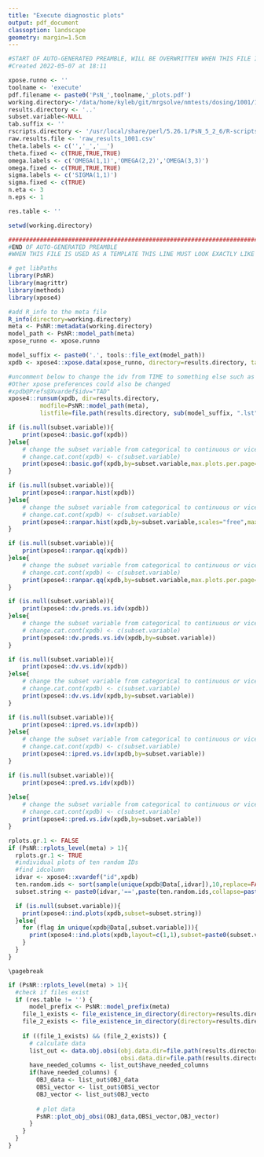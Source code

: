 ```yaml
---
title: "Execute diagnostic plots"
output: pdf_document
classoption: landscape
geometry: margin=1.5cm
---
```


```r

#START OF AUTO-GENERATED PREAMBLE, WILL BE OVERWRITTEN WHEN THIS FILE IS USED AS A TEMPLATE
#Created 2022-05-07 at 18:11

xpose.runno <- ''
toolname <- 'execute'
pdf.filename <- paste0('PsN_',toolname,'_plots.pdf')
working.directory<-'/data/home/kyleb/git/mrgsolve/nmtests/dosing/1001/1001/'
results.directory <- '..'
subset.variable<-NULL
tab.suffix <- '' 
rscripts.directory <- '/usr/local/share/perl/5.26.1/PsN_5_2_6/R-scripts' # This is not used
raw.results.file <- 'raw_results_1001.csv'
theta.labels <- c('','_','__')
theta.fixed <- c(TRUE,TRUE,TRUE)
omega.labels <- c('OMEGA(1,1)','OMEGA(2,2)','OMEGA(3,3)')
omega.fixed <- c(TRUE,TRUE,TRUE)
sigma.labels <- c('SIGMA(1,1)')
sigma.fixed <- c(TRUE)
n.eta <- 3
n.eps <- 1

res.table <- ''

setwd(working.directory)

############################################################################
#END OF AUTO-GENERATED PREAMBLE
#WHEN THIS FILE IS USED AS A TEMPLATE THIS LINE MUST LOOK EXACTLY LIKE THIS


```


```r
# get libPaths
library(PsNR)
library(magrittr)
library(methods)
library(xpose4)

#add R_info to the meta file
R_info(directory=working.directory)
meta <- PsNR::metadata(working.directory)
model_path <- PsNR::model_path(meta)
xpose_runno <- xpose.runno
```

```r
model_suffix <- paste0('.', tools::file_ext(model_path))
xpdb <- xpose4::xpose.data(xpose_runno, directory=results.directory, tab.suffix=tab.suffix, mod.prefix=PsNR::model_prefix(meta), mod.suffix=model_suffix)

#uncomment below to change the idv from TIME to something else such as TAD.
#Other xpose preferences could also be changed
#xpdb@Prefs@Xvardef$idv="TAD"
xpose4::runsum(xpdb, dir=results.directory,
         modfile=PsNR::model_path(meta),
         listfile=file.path(results.directory, sub(model_suffix, ".lst", basename(PsNR::model_path(meta)))))
```
\pagebreak

```r
if (is.null(subset.variable)){
    print(xpose4::basic.gof(xpdb))
}else{
    # change the subset variable from categorical to continuous or vice versa.
    # change.cat.cont(xpdb) <- c(subset.variable)
    print(xpose4::basic.gof(xpdb,by=subset.variable,max.plots.per.page=1))
}
```
\pagebreak

```r
if (is.null(subset.variable)){
    print(xpose4::ranpar.hist(xpdb))
}else{
    # change the subset variable from categorical to continuous or vice versa.
    # change.cat.cont(xpdb) <- c(subset.variable)
    print(xpose4::ranpar.hist(xpdb,by=subset.variable,scales="free",max.plots.per.page=1))
}
```
\pagebreak

```r
if (is.null(subset.variable)){
    print(xpose4::ranpar.qq(xpdb))
}else{
    # change the subset variable from categorical to continuous or vice versa.
    # change.cat.cont(xpdb) <- c(subset.variable)
    print(xpose4::ranpar.qq(xpdb,by=subset.variable,max.plots.per.page=1))
}
```
\pagebreak

```r
if (is.null(subset.variable)){
    print(xpose4::dv.preds.vs.idv(xpdb))
}else{
    # change the subset variable from categorical to continuous or vice versa.
    # change.cat.cont(xpdb) <- c(subset.variable)
    print(xpose4::dv.preds.vs.idv(xpdb,by=subset.variable))
}
```
\pagebreak

```r
if (is.null(subset.variable)){
    print(xpose4::dv.vs.idv(xpdb))
}else{
    # change the subset variable from categorical to continuous or vice versa.
    # change.cat.cont(xpdb) <- c(subset.variable)
    print(xpose4::dv.vs.idv(xpdb,by=subset.variable))
}
```
\pagebreak

```r
if (is.null(subset.variable)){
    print(xpose4::ipred.vs.idv(xpdb))
}else{
    # change the subset variable from categorical to continuous or vice versa.
    # change.cat.cont(xpdb) <- c(subset.variable)
    print(xpose4::ipred.vs.idv(xpdb,by=subset.variable))
}
```
\pagebreak

```r
if (is.null(subset.variable)){
    print(xpose4::pred.vs.idv(xpdb))
    
}else{
    # change the subset variable from categorical to continuous or vice versa.
    # change.cat.cont(xpdb) <- c(subset.variable)
    print(xpose4::pred.vs.idv(xpdb,by=subset.variable))
}
```
\pagebreak

```r
rplots.gr.1 <- FALSE
if (PsNR::rplots_level(meta) > 1){
  rplots.gr.1 <- TRUE
  #individual plots of ten random IDs
  #find idcolumn
  idvar <- xpose4::xvardef("id",xpdb)
  ten.random.ids <- sort(sample(unique(xpdb@Data[,idvar]),10,replace=FALSE))
  subset.string <- paste0(idvar,'==',paste(ten.random.ids,collapse=paste0(' | ',idvar,'==')))

  if (is.null(subset.variable)){
    print(xpose4::ind.plots(xpdb,subset=subset.string))
  }else{
    for (flag in unique(xpdb@Data[,subset.variable])){
      print(xpose4::ind.plots(xpdb,layout=c(1,1),subset=paste0(subset.variable,'==',flag,' & (',subset.string,')')))
    }
  }
}  
```

```asis
\pagebreak
```

```r
if (PsNR::rplots_level(meta) > 1){
  #check if files exist
  if (res.table != '') {
      model_prefix <- PsNR::model_prefix(meta)
    file_1_exists <- file_existence_in_directory(directory=results.directory, file_name=paste0(model_prefix, xpose_runno, ".phi"))
    file_2_exists <- file_existence_in_directory(directory=results.directory, file_name=res.table)
    
    if ((file_1_exists) && (file_2_exists)) {
      # calculate data
      list_out <- data.obj.obsi(obj.data.dir=file.path(results.directory, paste0(model_prefix, xpose_runno, ".phi")),
                                obsi.data.dir=file.path(results.directory, res.table))
      have_needed_columns <- list_out$have_needed_columns
      if(have_needed_columns) {
        OBJ_data <- list_out$OBJ_data
        OBSi_vector <- list_out$OBSi_vector
        OBJ_vector <- list_out$OBJ_vecto
      
        # plot data
        PsNR::plot_obj_obsi(OBJ_data,OBSi_vector,OBJ_vector)
      }
    }
  }
}
```

